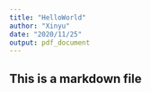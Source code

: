 ```yaml
---
title: "HelloWorld"
author: "Xinyu"
date: "2020/11/25"
output: pdf_document
---
```

## This is a markdown file
